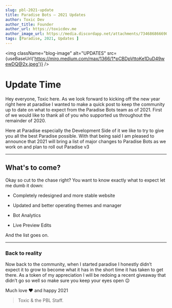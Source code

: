 ```yaml
---
slug: pbl-2021-update
title: Paradise Bots — 2021 Updates
author: Toxic Dev
author_title: Founder
author_url: https://toxicdev.me
author_image_url: https://media.discordapp.net/attachments/734686866690932767/804417937863082014/image0.jpg
tags: [Paradise, 2021, Updates ]
---
```



<img className="blog-image" alt="UPDATES" src={useBaseUrl('https://miro.medium.com/max/1366/1*pCBDpVttoKe1DuD49wewDQ@2x.jpeg')} />

# Update Time
Hey everyone, Toxic here. As we look forward to kicking off the new year right here at paradise I wanted to make a quick post to keep the community up to date on what to expect from the Paradise Bots team as of 2021.
First of we would like to thank all of you who supported us throughout the remainder of 2020.

Here at Paradise especially the Development Side of it we like to try to give you all the best Paradise possible. 
With that being said I am pleased to announce that 2021 will bring a list of major changes to Paradise Bots as we work on and plan to roll out Paradise v3

---

## What's to come? 
Okay so cut to the chase right? You want to know exactly what to expect let me dumb it down:

* Completely redesigned and more stable website

* Updated and better operating themes and manager

* Bot Analytics

* Live Preview Edits

And the list goes on.

--- 

### Back to reality
Now back to the community, when I started paradise I honestly didn’t expect it to grow to become what it has in the short time it has taken to get there.
As a token of my appreciation I will be redoing a recent giveaway that didn’t go so well so make sure you keep your eyes open 😉

Much love ❤️ and happy 2021

> Toxic & the PBL Staff.
